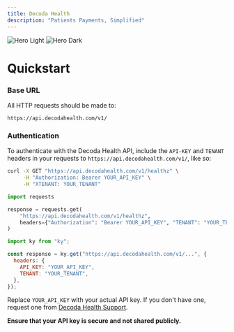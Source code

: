 ```yaml
---
title: Decoda Health
description: "Patients Payments, Simplified"
---
```


<img
  className="block dark:hidden"
  src="/images/hero-light.png"
  alt="Hero Light"
/>
<img
  className="hidden dark:block"
  src="/images/hero-dark.svg"
  alt="Hero Dark"
/>

# Quickstart

### Base URL

All HTTP requests should be made to:

```
https://api.decodahealth.com/v1/
```

### Authentication

To authenticate with the Decoda Health API, include the `API-KEY` and `TENANT` headers in your requests to `https://api.decodahealth.com/v1/`, like so:

<CodeGroup>

```bash list_patients.sh
curl -X GET "https://api.decodahealth.com/v1/healthz" \
     -H "Authorization: Bearer YOUR_API_KEY" \
     -H "XTENANT: YOUR_TENANT"
```

```python list_patients.py
import requests

response = requests.get(
    "https://api.decodahealth.com/v1/healthz",
    headers={"Authorization": "Bearer YOUR_API_KEY", "TENANT": "YOUR_TENANT"}
)
```

```javascript list_patients.ts
import ky from "ky";

const response = ky.get("https://api.decodahealth.com/v1/...", {
  headers: {
    API_KEY: "YOUR_API_KEY",
    TENANT: "YOUR_TENANT",
  },
});
```

</CodeGroup>

Replace `YOUR_API_KEY` with your actual API key. If you don't have one, request one from [Decoda Health Support](https://decodahealth.com/contact-us).

**Ensure that your API key is secure and not shared publicly.**
